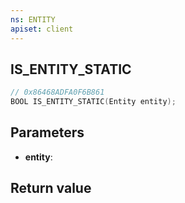 ```yaml
---
ns: ENTITY
apiset: client
---
```

## IS_ENTITY_STATIC

```c
// 0x86468ADFA0F6B861
BOOL IS_ENTITY_STATIC(Entity entity);
```


## Parameters
* **entity**:

## Return value